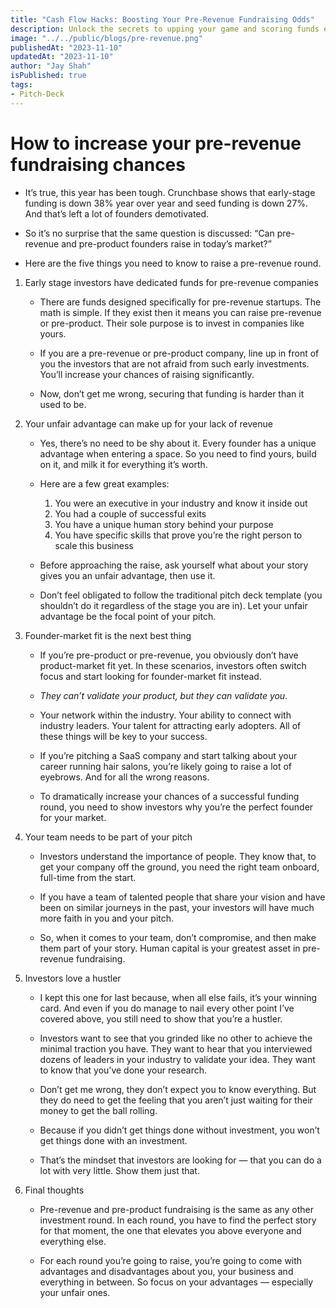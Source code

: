 ```yaml
---
title: "Cash Flow Hacks: Boosting Your Pre-Revenue Fundraising Odds"
description: Unlock the secrets to upping your game and scoring funds even before the revenue kicks in – it's all about the hustle!
image: "../../public/blogs/pre-revenue.png"
publishedAt: "2023-11-10"
updatedAt: "2023-11-10"
author: "Jay Shah"
isPublished: true
tags: 
- Pitch-Deck
---
```


# How to increase your pre-revenue fundraising chances

- It’s true, this year has been tough. Crunchbase shows that early-stage funding is down 38% year over year and seed funding is down 27%. And that’s left a lot of founders demotivated.

- So it’s no surprise that the same question is discussed: “Can pre-revenue and pre-product founders raise in today’s market?”

- Here are the five things you need to know to raise a pre-revenue round.

1. Early stage investors have dedicated funds for pre-revenue companies
    - There are funds designed specifically for pre-revenue startups. The math is simple. If they exist then it means you can raise pre-revenue or pre-product. Their sole purpose is to invest in companies like yours.

    - If you are a pre-revenue or pre-product company, line up in front of you the investors that are not afraid from such early investments. You’ll increase your chances of raising significantly.

    - Now, don’t get me wrong, securing that funding is harder than it used to be.

2. Your unfair advantage can make up for your lack of revenue
    - Yes, there’s no need to be shy about it. Every founder has a unique advantage when entering a space. So you need to find yours, build on it, and milk it for everything it’s worth.

    - Here are a few great examples:

        1. You were an executive in your industry and know it inside out
        2. You had a couple of successful exits
        3. You have a unique human story behind your purpose
        4. You have specific skills that prove you’re the right person to scale this business

    - Before approaching the raise, ask yourself what about your story gives you an unfair advantage, then use it.

    - Don’t feel obligated to follow the traditional pitch deck template (you shouldn’t do it regardless of the stage you are in). Let your unfair advantage be the focal point of your pitch.

3. Founder-market fit is the next best thing
    - If you’re pre-product or pre-revenue, you obviously don’t have product-market fit yet. In these scenarios, investors often switch focus and start looking for founder-market fit instead.

    - *They can’t validate your product, but they can validate you*.

    - Your network within the industry. Your ability to connect with industry leaders. Your talent for attracting early adopters. All of these things will be key to your success.

    - If you’re pitching a SaaS company and start talking about your career running hair salons, you’re likely going to raise a lot of eyebrows. And for all the wrong reasons.

    - To dramatically increase your chances of a successful funding round, you need to show investors why you’re the perfect founder for your market.

4. Your team needs to be part of your pitch
    - Investors understand the importance of people. They know that, to get your company off the ground, you need the right team onboard, full-time from the start.

    - If you have a team of talented people that share your vision and have been on similar journeys in the past, your investors will have much more faith in you and your pitch.

    - So, when it comes to your team, don’t compromise, and then make them part of your story. Human capital is your greatest asset in pre-revenue fundraising.

5. Investors love a hustler
    - I kept this one for last because, when all else fails, it’s your winning card. And even if you do manage to nail every other point I’ve covered above, you still need to show that you’re a hustler.

    - Investors want to see that you grinded like no other to achieve the minimal traction you have. They want to hear that you interviewed dozens of leaders in your industry to validate your idea. They want to know that you’ve done your research.

    - Don’t get me wrong, they don’t expect you to know everything. But they do need to get the feeling that you aren’t just waiting for their money to get the ball rolling.

    - Because if you didn’t get things done without investment, you won’t get things done with an investment.

    - That’s the mindset that investors are looking for — that you can do a lot with very little. Show them just that.

6. Final thoughts
    - Pre-revenue and pre-product fundraising is the same as any other investment round. In each round, you have to find the perfect story for that moment, the one that elevates you above everyone and everything else.

    - For each round you’re going to raise, you’re going to come with advantages and disadvantages about you, your business and everything in between. So focus on your advantages — especially your unfair ones.